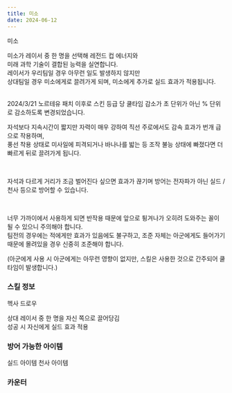 ```yaml
---
title: 미소
date: 2024-06-12
---
```


<Sprite className="character" backgroundPosition="-329px -17px">미소</Sprite>

<Bq>미소가 레이서 중 한 명을 선택해 레전드 컵 에너지와 <br/>
미래 과학 기술이 결합된 능력을 실연합니다.<br/>
레이서가 우리팀일 경우 아무런 일도 발생하지 않지만<br/>
상대팀일 경우 미소에게로 끌려가게 되며, 미소에게 추가로 실드 효과가 적용됩니다.<br/><br/>
<Link target="_blank" href="https://kartdrift.nexon.com/kartdrift/ko/news/update/view?threadId=2527539#%EC%95%A1%ED%8B%B0%EB%B8%8C%EC%8A%A4%ED%82%AC">2024/3/21 노르테유 패치</Link> 이후로 스킨 등급 당 쿨타임 감소가 초 단위가 아닌 % 단위로 감소하도록 변경되었습니다.</Bq>

자석보다 지속시간이 짧지만 자력이 매우 강하여 직선 주로에서도 감속 효과가 번개 급으로 작용하며, <br/>
풍선 착용 상태로 미사일에 피격되거나 바나나를 밟는 등 조작 불능 상태에 빠졌다면 더 빠르게 뒤로 끌려가게 됩니다.

<br/>

자석과 다르게 거리가 조금 벌어진다 싶으면 효과가 끊기며 방어는 전자파가 아닌 실드 / 천사 등으로 방어할 수 있습니다. 

<br/>

너무 가까이에서 사용하게 되면 반작용 때문에 앞으로 튕겨나가 오히려 도와주는 꼴이 될 수 있으니 주의해야 합니다. <br/>
팀전의 경우에는 적에게만 효과가 있음에도 불구하고, 조준 자체는 아군에게도 들어가기 때문에 몰려있을 경우 신중히 조준해야 합니다. 

(아군에게 사용 시 아군에게는 아무런 영향이 없지만, 스킬은 사용한 것으로 간주되어 쿨타임이 발생합니다.)

### 스킬 정보

<Sprite className="skill" backgroundPosition="-10px -280px">헥사 드로우</Sprite>

<Info diffText="숙련자 추천" titleText="헥사 드로우" tagText="액티브"/>

<Bq>상대 레이서 중 한 명을 자신 쪽으로 끌어당김 <br/>
성공 시 자신에게 실드 효과 적용</Bq>

<TagList title="재사용 대기시간">
    <Tag name="일반" text1="25초"/>
    <Tag name="고급" text1="23.7초"/>
    <Tag name="희귀" text1="22.4초"/>
    <Tag name="영웅" text1="21.1초"/>
    <Tag name="전설" text1="19.8초"/>
</TagList>

### 방어 가능한 아이템

<Division className="mdFlex mdCg">
    <Sprite className="item" backgroundPosition="-244px -165px">실드 아이템</Sprite>
    <Sprite className="item" backgroundPosition="-87px -13px">천사 아이템</Sprite>
</Division>

### 카운터

<Division className="mdFlex mdCg">
    <Tag name="지피시장" styleClassName="radius"/>
</Division>